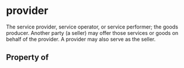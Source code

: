   

# provider

The service provider, service operator, or service performer; the goods producer. Another party (a seller) may offer those services or goods on behalf of the provider. A provider may also serve as the seller.

## Property of



